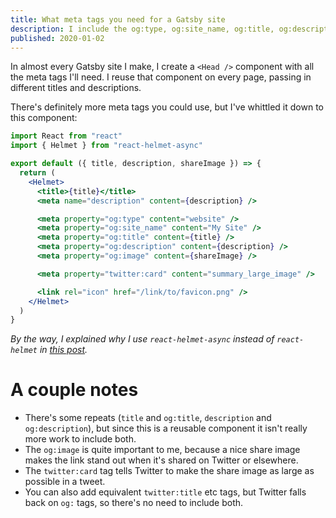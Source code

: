 ```yaml
---
title: What meta tags you need for a Gatsby site
description: I include the og:type, og:site_name, og:title, og:description, and og:image meta tags in my Gatsby sites using a reusable "Head" component. You could also add equivalent twitter:* tags, but Twitter falls back on og:* tags, so there's no need to include both. 
published: 2020-01-02
---
```


In almost every Gatsby site I make, I create a `<Head />` component with all the meta tags I'll need. I reuse that component on every page, passing in different titles and descriptions. 

There's definitely more meta tags you could use, but I've whittled it down to this component: 

```jsx
import React from "react"
import { Helmet } from "react-helmet-async"

export default ({ title, description, shareImage }) => {
  return (
    <Helmet>
      <title>{title}</title>
      <meta name="description" content={description} />

      <meta property="og:type" content="website" />
      <meta property="og:site_name" content="My Site" />
      <meta property="og:title" content={title} />
      <meta property="og:description" content={description} />
      <meta property="og:image" content={shareImage} />

      <meta property="twitter:card" content="summary_large_image" />

      <link rel="icon" href="/link/to/favicon.png" />
    </Helmet>
  )
}
```

*By the way, I explained why I use `react-helmet-async` instead of `react-helmet` in [this post](https://benborgers.com/blog/react-helmet-async).*


# A couple notes

* There's some repeats (`title` and `og:title`, `description` and `og:description`), but since this is a reusable component it isn't really more work to include both. 
* The `og:image` is quite important to me, because a nice share image makes the link stand out when it's shared on Twitter or elsewhere. 
* The `twitter:card` tag tells Twitter to make the share image as large as possible in a tweet. 
* You can also add equivalent `twitter:title` etc tags, but Twitter falls back on `og:` tags, so there's no need to include both. 